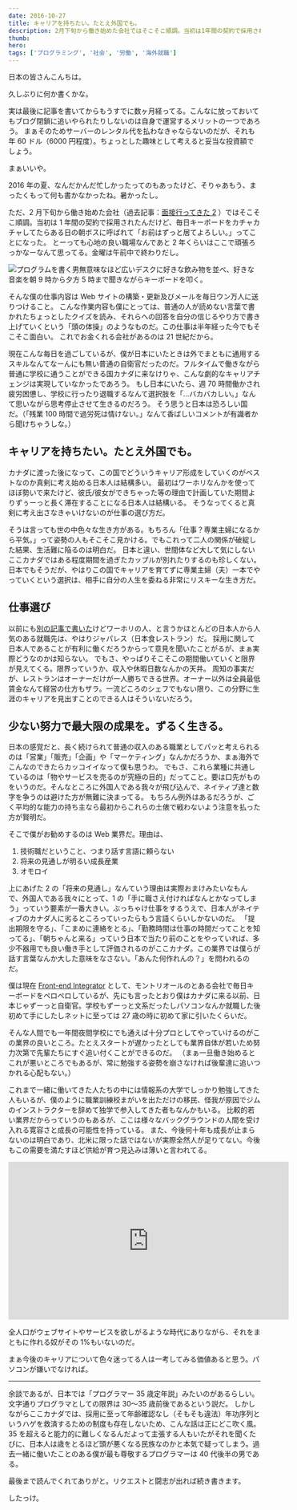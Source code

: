 ```yaml
---
date: 2016-10-27
title: キャリアを持ちたい。たとえ外国でも。
description: 2月下旬から働き始めた会社ではそこそこ順調。当初は1年間の契約で採用されたんだけど、毎日キーボードをカチャカチャしてたらある日の朝ボスに呼ばれて「お前はずっと居てよろしい。」ってことになった。
thumb:
hero:
tags: ['プログラミング', '社会', '労働', '海外就職']
---
```


日本の皆さんこんちは。

久しぶりに何か書くかな。

実は最後に記事を書いてからもうすでに数ヶ月経ってる。こんなに放っておいてもブログ閉鎖に追いやられたりしないのは自身で運営するメリットの一つであろう。
まぁそのためサーバーのレンタル代を払わなきゃならないのだが、それも年 60 ドル（6000 円程度）。ちょっとした趣味として考えると妥当な投資額でしょう。

まぁいいや。

2016 年の夏、なんだかんだ忙しかったってのもあったけど、そりゃあもう、まったくもって何も書かなかったね。暑かったし。

ただ、2 月下旬から働き始めた会社（過去記事：[面接行ってきた 2](../../blog/montreal-canada-job-interview2 '過去記事：面接行ってきた2') ）ではそこそこ順調。当初は 1 年間の契約で採用されたんだけど、毎日キーボードをカチャカチャしてたらある日の朝ボスに呼ばれて「お前はずっと居てよろしい。」ってことになった。
とーっても心地の良い職場なんであと 2 年くらいはここで頑張ろっかなーなんて思ってる。金曜は午前中で終わりだし。

![プログラムを書く男](../images/work-web-canada/career02.jpg)無意味なほど広いデスクに好きな飲み物を並べ、好きな音楽を朝 9 時から夕方 5 時まで聞きながらキーボードを叩く。

そんな僕の仕事内容は Web サイトの構築・更新及びメールを毎日ウン万人に送りつけること。
こんな作業内容も僕にとっては、普通の人が読めない言葉で書かれたちょっとしたクイズを読み、それらへの回答を自分の信じるやり方で書き上げていくという「頭の体操」のようなものだ。この仕事は半年経った今でもそこそこ面白い。
これでお金くれる会社があるのは 21 世紀だから。

現在こんな毎日を過ごしているが、僕が日本にいたときは外でまともに通用するスキルなんてなーんにも無い普通の自衛官だったのだ。フルタイムで働きながら普通に学校に通うことができる国カナダに来なけりゃ、こんな劇的なキャリアチェンジは実現していなかったであろう。
もし日本にいたら、週 70 時間働かされ疲労困憊し、学校に行ったり退職するなんて選択肢を「…バカバカしい。」なんて思いながら思考停止させて生きるのだろう。
そう思うと日本は恐ろしい国だ。（「残業 100 時間で過労死は情けない。」なんて香ばしいコメントが有識者から聞けちゃうしな。）

## キャリアを持ちたい。たとえ外国でも。

カナダに渡った後になって、この国でどういうキャリア形成をしていくのがベストなのか真剣に考え始める日本人は結構多い。
最初はワーホリなんかを使ってほぼ勢いで来たけど、彼氏/彼女ができちゃった等の理由で計画していた期間よりずぅーっと長く滞在することになる日本人は結構いる。
そうなってくると真剣に考え出さなきゃいけないのが仕事の選び方だ。

そうは言っても世の中色々な生き方がある。もちろん「仕事？専業主婦になるから平気。」って姿勢の人もそこそこ見かける。でもこれって二人の関係が破綻した結果、生活難に陥るのは明白だ。
日本と違い、世間体など大して気にしないここカナダではある程度期間を過ぎたカップルが別れたりするのも珍しくない。
日本でもそうだが、やはりこの国でキャリアを育てずに専業主婦（夫）一本でやっていくという選択は、相手に自分の人生を委ねる非常にリスキーな生き方だ。

## 仕事選び

以前にも[別の記事で書いた](../../blog/montreal-canada-work 'モントリオール/カナダの就職事情')けどワーホリの人、と言うかほとんどの日本人から人気のある就職先は、やはりジャパレス（日本食レストラン）だ。
採用に関して日本人であることが有利に働くだろうからって意見を聞いたことがるが、まぁ実際どうなのかは知らない。
でもさ、やっぱりそこそこの期間働いていくと限界が見えてくる。限界っていうか、収入や休暇日数なんかの天井。
周知の事実だが、レストランはオーナーだけが一人勝ちできる世界。オーナー以外は全員最低賃金なんて経営の仕方もザラ。一流どころのシェフでもない限り、この分野に生涯のキャリアを見出すことのできる人はそういないだろう。

## 少ない努力で最大限の成果を。ずるく生きる。

日本の感覚だと、長く続けられて普通の収入のある職業としてパッと考えられるのは「営業」「販売」「企画」や「マーケティング」なんかだろうか、まぁ海外でこんなのできたらカッコイイなって僕も思うわ。
でもさ、これら業種に共通しているのは「物やサービスを売るのが究極の目的」だってこと。要は口先がものをいうのだ。そんなところに外国人である我々が飛び込んで、ネイティブ達と数字を争うのは避けた方が無難に決まってる。
もちろん例外はあるだろうが、ごく平均的な能力の持ち主なら最初からこれらの土俵で戦わないよう注意を払った方が賢明だ。

そこで僕がお勧めするのは Web 業界だ。理由は、

1.  技術職だということ、つまり話す言語に頼らない
2.  将来の見通しが明るい成長産業
3.  オモロイ

上にあげた 2 の「将来の見通し」なんていう理由は実際おまけみたいなもんで、外国人である我々にとって、1 の「手に職さえ付ければなんとかなってしまう」っていう要素が一番大きい。ぶっちゃけ仕事をするうえで、日本人がネイティブのカナダ人に劣るところっていったらもう言語くらいしかないのだ。
「提出期限を守る」、「こまめに連絡をとる」、「勤務時間は仕事の時間だってことを知ってる」、「朝ちゃんと来る」っていう日本で当たり前のことをやっていれば、多少不器用でも良い働き手として評価されるのがここカナダ。この業界では僕らが話す言葉なんか大した意味をなさない。「あんた何作れんの？」を問われるのだ。

僕は現在 [Front-end Integrator](https://ja.wikipedia.org/wiki/%E3%83%95%E3%83%AD%E3%83%B3%E3%83%88%E3%82%A8%E3%83%B3%E3%83%89 'Wikipedia: Front-end') として、モントリオールのとある会社で毎日キーボードをペロペロしているが、先にも言ったとおり僕はカナダに来る以前、日本じゃずーっと自衛官。学校もずーっと文系だったしパソコンなんか就職した後初めて手にしたしネットに至っては 27 歳の時に初めて家に引いたくらいだ。

そんな人間でも一年間夜間学校にでも通えば十分プロとしてやっていけるのがこの業界の良いところ。たとえスタートが遅かったとしても業界自体が若いため努力次第で先輩たちにすぐ追い付くことができるのだ。
（まぁ一旦働き始めるとこれが悪いところでもあるが、常に勉強する姿勢を崩さなければ後輩達に追いつかれる心配もない。）

これまで一緒に働いてきた人たちの中には情報系の大学でしっかり勉強してきた人もいるが、僕のように職業訓練校まがいを出ただけの移民、怪我が原因でジムのインストラクターを辞めて独学で参入してきた者もなんかもいる。
比較的若い業界だからっていうのもあるが、ここは様々なバックグラウンドの人間を受け入れる寛容さと成長の可能性を持っている。
また、今後何十年も成長が止まらないのは明白であり、北米に限った話ではないが実際全然人が足りてない。今後もこの需要を満たすほど供給が育つ見込みは薄いと言われてる。

<div class='video'>
  <iframe
    src='https://www.youtube.com/embed/nKIu9yen5nc?start=149'
    width='560'
    height='315'
    frameborder='0'
  ></iframe>

全人口がウェブサイトやサービスを欲しがるような時代にありながら、それをまともに作れる奴がその 1%もいないのだ。

まぁ今後のキャリアについて色々迷ってる人は一考してみる価値あると思う。パソコンが嫌いでなければ。

---

余談であるが、日本では「プログラマー 35 歳定年説」みたいのがあるらしい。文字通りプログラマとしての限界は 30〜35 歳前後であるという説だ。
しかしながらここカナダでは、採用に至って年齢確認なし（そもそも違法）年功序列というハゲを救済するための制度も存在しないため、こんな話は正にどこ吹く風。
35 を超えると能力的に難しくなるんだよって主張する人もいたがそれを聞くたびに、日本人は歳をとるほど頭が悪くなる民族なのかと本気で疑ってしまう。過去一緒に働いたことのある僕が最も尊敬するプログラマーは 40 代後半の男である。

最後まで読んでくれてありがと。リクエストと闘志が出れば続き書きます。

したっけ。
